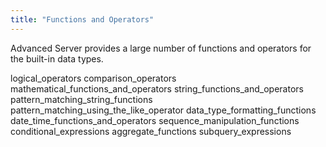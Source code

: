 ```yaml
---
title: "Functions and Operators"
---
```


<div id="functions_and_operators" class="registered_link"></div>

Advanced Server provides a large number of functions and operators for the built-in data types.

<div class="toctree" maxdepth="3">

logical_operators comparison_operators mathematical_functions_and_operators string_functions_and_operators pattern_matching_string_functions pattern_matching_using_the_like_operator data_type_formatting_functions date_time_functions_and_operators sequence_manipulation_functions conditional_expressions aggregate_functions subquery_expressions

</div>
